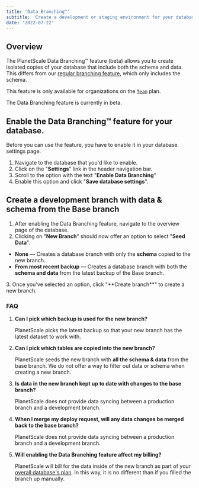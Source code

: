 ```yaml
---
title: 'Data Branching™'
subtitle: 'Create a development or staging environment for your database pre-seeded with data and schema'
date: '2022-07-22'
---
```



## Overview

The PlanetScale Data Branching&trade; feature (beta) allows you to create isolated copies of your database that include both the schema and data. This differs from our [regular branching feature](/docs/concepts/branching), which only includes the schema.

This feature is only available for organizations on the [`Team`](/pricing) plan.

<InfoBlock type='note'>The Data Branching feature is currently in beta.</InfoBlock>

## Enable the Data Branching&trade; feature for your database.

Before you can use the feature, you have to enable it in your database settings page.

1. Navigate to the database that you'd like to enable.
2. Click on the "**Settings**" link in the header navigation bar.
3. Scroll to the option with the text "**Enable Data Branching**"
4. Enable this option and click "**Save database settings**".

<VideoBlock src='/docs/img/docs/enable-data-branching.mp4' />

## Create a development branch with data & schema from the Base branch

1. After enabling the Data Branching feature, navigate to the overview page of the database.
2. Clicking on "**New Branch**" should now offer an option to select "**Seed Data**".

- **None** &mdash; Creates a database branch with only the **schema** copied to the new branch.
- **From most recent backup** &mdash; Creates a database branch with both the **schema and data** from the latest backup of the Base branch.

<ImageBlock alt='PlanetScale dashboard new branch dialog with seed option' src={branch} />
3. Once you've selected an option, click "**Create branch**" to create a new branch.

<VideoBlock src='/docs/img/docs/create-new-data-branch.mp4' />

### FAQ

1. **Can I pick which backup is used for the new branch?**

   PlanetScale picks the latest backup so that your new branch has the latest dataset to work with.

2. **Can I pick which tables are copied into the new branch?**

   PlanetScale seeds the new branch with **all the schema & data** from the base branch.
   We do not offer a way to filter out data or schema when creating a new branch.

3. **Is data in the new branch kept up to date with changes to the base branch?**

   PlanetScale does not provide data syncing between a production branch and a development branch.

4. **When I merge my deploy request, will any data changes be merged back to the base branch?**

   PlanetScale does not provide data syncing between a production branch and a development branch.

5. **Will enabling the Data Branching feature affect my billing?**

   PlanetScale will bill for the data inside of the new branch as part of your [overall database's plan](/docs/concepts/billing#planet-scale-plans). In this way, it is no different than if you filled the branch up manually.
